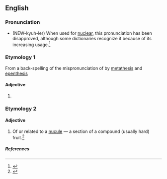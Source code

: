 ==English==

===Pronunciation===
*{{IPA|/ˈnjuːkjələr/}} (NEW-kyuh-ler)  When used for [[nuclear]], this pronunciation has been disapproved, although some dictionaries recognize it because of its increasing usage.<ref>{{cite web|
| author = Arnold Zwicky
| url = http://itre.cis.upenn.edu/%7Emyl/languagelog/archives/001133.html
| title= The thin line between error and mere variation
| date = June 29, 2004
| accessdate = 2006-10-23
}}</ref>

===Etymology 1===
From a back-spelling of the mispronunciation of {{term|nuclear}} by [[metathesis]] and [[epenthesis]]

====Adjective====
{{en-adj|-}}

# {{jocular}} {{eye dialect|nuclear}}

===Etymology 2===
{{etystub}}

====Adjective====
{{en-adj}}

# {{botany}} Of or related to a [[nucule]] — a section of a compound (usually hard) fruit.<ref>{{cite book|title=Oxford English Dictionary, ''nucule'' adj. (1)}}</ref>

=====References=====
<references>